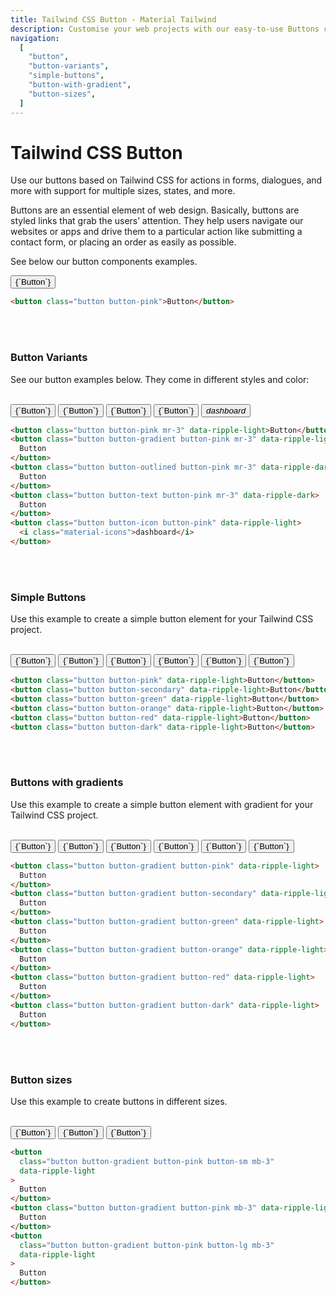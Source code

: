 ```yaml
---
title: Tailwind CSS Button - Material Tailwind
description: Customise your web projects with our easy-to-use Buttons component for Tailwind CSS using Material Design guidelines.
navigation:
  [
    "button",
    "button-variants",
    "simple-buttons",
    "button-with-gradient",
    "button-sizes",
  ]
---
```


# Tailwind CSS Button

Use our buttons based on Tailwind CSS for actions in forms, dialogues, and more with support for multiple sizes, states, and more.

Buttons are an essential element of web design. Basically, buttons are styled links that grab the users’ attention. They help users navigate our websites or apps and drive them to a particular action like submitting a contact form, or placing an order as easily as possible.

See below our button components examples.

<ComponentPreview id="button">
  <button className="button button-pink" data-ripple-light>
    {`Button`}
  </button>
</ComponentPreview>

```html showLineNumbers
<button class="button button-pink">Button</button>
```

<br />
<br />

### Button Variants

See our button examples below. They come in different styles and color:

<br />
<ComponentPreview id="button-variants">
  <div className="flex items-center">
    <button className="button button-pink mr-3" data-ripple-light>
      {`Button`}
    </button>
    <button
      className="button button-gradient button-pink mr-3"
      data-ripple-light
    >
      {`Button`}
    </button>
    <button
      className="button button-outlined button-pink mr-3"
      data-ripple-dark
    >
      {`Button`}
    </button>
    <button className="button button-text button-pink mr-3" data-ripple-dark>
      {`Button`}
    </button>
    <button className="button button-icon button-pink" data-ripple-light>
      <i className="material-icons">dashboard</i>
    </button>
  </div>
</ComponentPreview>

```html showLineNumbers
<button class="button button-pink mr-3" data-ripple-light>Button</button>
<button class="button button-gradient button-pink mr-3" data-ripple-light>
  Button
</button>
<button class="button button-outlined button-pink mr-3" data-ripple-dark>
  Button
</button>
<button class="button button-text button-pink mr-3" data-ripple-dark>
  Button
</button>
<button class="button button-icon button-pink" data-ripple-light>
  <i class="material-icons">dashboard</i>
</button>
```

<br />
<br />

### Simple Buttons

Use this example to create a simple button element for your Tailwind CSS project.

<br />
<ComponentPreview id="simple-buttons">
  <div className="flex">
    <button className="button button-pink mr-3" data-ripple-light>
      {`Button`}
    </button>
    <button className="button button-secondary mr-3" data-ripple-light>
      {`Button`}
    </button>
    <button className="button button-green mr-3" data-ripple-light>
      {`Button`}
    </button>
    <button className="button button-orange mr-3" data-ripple-light>
      {`Button`}
    </button>
    <button className="button button-red mr-3" data-ripple-light>
      {`Button`}
    </button>
    <button className="button button-dark mr-3" data-ripple-light>
      {`Button`}
    </button>
  </div>
</ComponentPreview>

```html showLineNumbers
<button class="button button-pink" data-ripple-light>Button</button>
<button class="button button-secondary" data-ripple-light>Button</button>
<button class="button button-green" data-ripple-light>Button</button>
<button class="button button-orange" data-ripple-light>Button</button>
<button class="button button-red" data-ripple-light>Button</button>
<button class="button button-dark" data-ripple-light>Button</button>
```

<br />
<br />

### Buttons with gradients

Use this example to create a simple button element with gradient for your Tailwind CSS project.

<br />
<ComponentPreview id="buttons-with-gradient">
  <div className="flex">
    <button
      className="button button-gradient button-pink mr-3"
      data-ripple-light
    >
      {`Button`}
    </button>
    <button
      className="button button-gradient button-secondary mr-3"
      data-ripple-light
    >
      {`Button`}
    </button>
    <button
      className="button button-gradient button-green mr-3"
      data-ripple-light
    >
      {`Button`}
    </button>
    <button
      className="button button-gradient button-orange mr-3"
      data-ripple-light
    >
      {`Button`}
    </button>
    <button
      className="button button-gradient button-red mr-3"
      data-ripple-light
    >
      {`Button`}
    </button>
    <button
      className="button button-gradient button-dark mr-3"
      data-ripple-light
    >
      {`Button`}
    </button>
  </div>
</ComponentPreview>

```html showLineNumbers
<button class="button button-gradient button-pink" data-ripple-light>
  Button
</button>
<button class="button button-gradient button-secondary" data-ripple-light>
  Button
</button>
<button class="button button-gradient button-green" data-ripple-light>
  Button
</button>
<button class="button button-gradient button-orange" data-ripple-light>
  Button
</button>
<button class="button button-gradient button-red" data-ripple-light>
  Button
</button>
<button class="button button-gradient button-dark" data-ripple-light>
  Button
</button>
```

<br />
<br />

### Button sizes

Use this example to create buttons in different sizes.

<br />

<ComponentPreview id="buttons-with-gradient">
  <button
    className="button button-gradient button-pink button-sm mb-3"
    data-ripple-light
  >
    {`Button`}
  </button>
  <button className="button button-gradient button-pink mb-3" data-ripple-light>
    {`Button`}
  </button>
  <button
    className="button button-gradient button-pink button-lg mb-3"
    data-ripple-light
  >
    {`Button`}
  </button>
</ComponentPreview>

```html showLineNumbers
<button
  class="button button-gradient button-pink button-sm mb-3"
  data-ripple-light
>
  Button
</button>
<button class="button button-gradient button-pink mb-3" data-ripple-light>
  Button
</button>
<button
  class="button button-gradient button-pink button-lg mb-3"
  data-ripple-light
>
  Button
</button>
```
